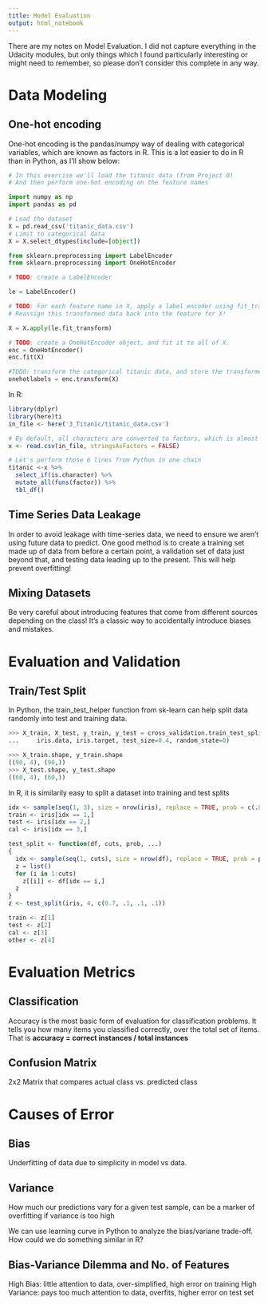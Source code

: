 ```yaml
---
title: Model Evaluation
output: html_notebook
---
```


  
There are my notes on Model Evaluation. I did not capture everything in the
Udacity modules, but only things which I found particularly interesting
or might need to remember, so please don't consider this complete in any way.


# Data Modeling

## One-hot encoding

One-hot encoding is the pandas/numpy way of dealing with categorical variables,
which are known as factors in R. This is a lot easier to do in R than in Python,
as I'll show below:

```python
# In this exercise we'll load the titanic data (from Project 0)
# And then perform one-hot encoding on the feature names

import numpy as np
import pandas as pd

# Load the dataset
X = pd.read_csv('titanic_data.csv')
# Limit to categorical data
X = X.select_dtypes(include=[object])

from sklearn.preprocessing import LabelEncoder
from sklearn.preprocessing import OneHotEncoder

# TODO: create a LabelEncoder

le = LabelEncoder()

# TODO: For each feature name in X, apply a label encoder using fit_transform
# Reassign this transformed data back into the feature for X!

X = X.apply(le.fit_transform)

# TODO: create a OneHotEncoder object, and fit it to all of X.
enc = OneHotEncoder()
enc.fit(X)

#TODO: transform the categorical titanic data, and store the transformed labels in the variable `onehotlabels`
onehotlabels = enc.transform(X)
```

In R:

```r
library(dplyr)
library(here)ti
in_file <- here('3_Titanic/titanic_data.csv')

# By default, all characters are converted to factors, which is almost too easy
x <- read.csv(in_file, stringsAsFactors = FALSE)

# Let's perform those 6 lines from Python in one chain
titanic <-x %>%
  select_if(is.character) %>%
  mutate_all(funs(factor)) %>%
  tbl_df()
```

## Time Series Data Leakage

In order to avoid leakage with time-series data, we need to ensure we aren't
using future data to predict. One good method is to create a training set made 
up of data from before a certain point, a validation set of data just beyond
that, and testing data leading up to the present. This will help prevent 
overfitting! 

## Mixing Datasets

Be very careful about introducing features that come from different sources 
depending on the class! It’s a classic way to accidentally introduce biases and
mistakes.

# Evaluation and Validation

## Train/Test Split

In Python, the train_test_helper function from sk-learn can help split data
randomly into test and training data.


```python
>>> X_train, X_test, y_train, y_test = cross_validation.train_test_split(
...     iris.data, iris.target, test_size=0.4, random_state=0)

>>> X_train.shape, y_train.shape
((90, 4), (90,))
>>> X_test.shape, y_test.shape
((60, 4), (60,))
```

In R, it is similarily easy to split a dataset into training and test splits

```r
idx <- sample(seq(1, 3), size = nrow(iris), replace = TRUE, prob = c(.8, .2, .2))
train <- iris[idx == 1,]
test <- iris[idx == 2,]
cal <- iris[idx == 3,]

test_split <- function(df, cuts, prob, ...)
{
  idx <- sample(seq(1, cuts), size = nrow(df), replace = TRUE, prob = prob, ...)
  z = list()
  for (i in 1:cuts)
    z[[i]] <- df[idx == i,]
  z
}
z <- test_split(iris, 4, c(0.7, .1, .1, .1))

train <- z[1]
test <- z[2]
cal <- z[3]
other <- z[4]
```


# Evaluation Metrics

## Classification

Accuracy is the most basic form of evaluation for classification problems. It 
tells you how many items you classified correctly, over the total set of items.
That is **accuracy = correct instances / total instances**

## Confusion Matrix

2x2 Matrix that compares actual class vs. predicted class

# Causes of Error

## Bias

Underfitting of data due to simplicity in model vs data. 

## Variance

How much our predictions vary for a given test sample, can be a marker of
overfitting if variance is too high

We can use learning curve in Python to analyze the bias/variane trade-off.
How could we do something similar in R?

## Bias-Variance Dilemma and No. of Features

High Bias: little attention to data, over-simplified, high error on training
High Variance: pays too much attention to data, overfits, higher error on test set


